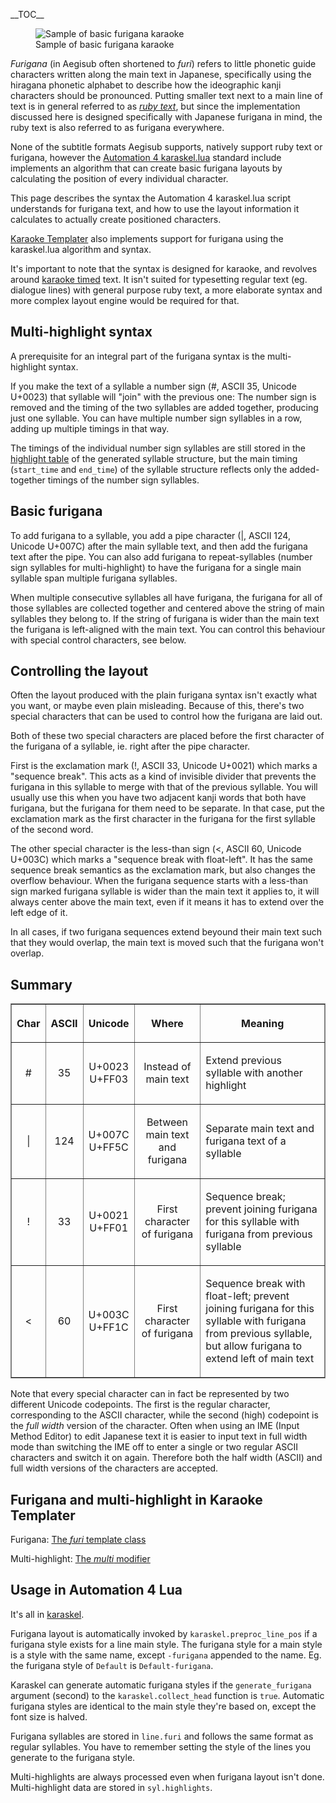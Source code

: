 __TOC__

[[Image:Furigana-demo-1.png|frame|right|Sample of basic furigana karaoke]]

''Furigana'' (in Aegisub often shortened to ''furi'') refers to little phonetic guide characters written along the main text in Japanese, specifically using the hiragana phonetic alphabet to describe how the ideographic kanji characters should be pronounced. Putting smaller text next to a main line of text is in general referred to as [http://en.wikipedia.org/wiki/Ruby_character ''ruby text''], but since the implementation discussed here is designed specifically with Japanese furigana in mind, the ruby text is also referred to as furigana everywhere.

None of the subtitle formats Aegisub supports, natively support ruby text or furigana, however the [[Automation 4 karaskel.lua]] standard include implements an algorithm that can create basic furigana layouts by calculating the position of every individual character.

This page describes the syntax the Automation 4 karaskel.lua script understands for furigana text, and how to use the layout information it calculates to actually create positioned characters.

[[Karaoke Templater]] also implements support for furigana using the karaskel.lua algorithm and syntax.

It's important to note that the syntax is designed for karaoke, and revolves around [[Karaoke timing|karaoke timed]] text. It isn't suited for typesetting regular text (eg. dialogue lines) with general purpose ruby text, a more elaborate syntax and more complex layout engine would be required for that.

== Multi-highlight syntax ==

A prerequisite for an integral part of the furigana syntax is the multi-highlight syntax.

If you make the text of a syllable a number sign (#, ASCII 35, Unicode U+0023) that syllable will "join" with the previous one: The number sign is removed and the timing of the two syllables are added together, producing just one syllable. You can have multiple number sign syllables in a row, adding up multiple timings in that way.

The timings of the individual number sign syllables are still stored in the [[Automation 4 karaskel.lua#Highlight table|highlight table]] of the generated syllable structure, but the main timing (<code>start_time</code> and <code>end_time</code>) of the syllable structure reflects only the added-together timings of the number sign syllables.

{{Examplebox|1=
This line shows how multi-highlight syntax is used to mark up kanji and groups of kanji that cover multiple syllables:

 {\k5}明日<u>{\k10}#{\k5}#</u>{\k10}ま{\k7}た{\k10}会{\k4}う{\k6}時<u>{\k14}#</u>

It generates the following syllable structures:

<table border="1" cellpadding="3" cellspacing="0" style="border:gray solid 1px; border-collapse:collapse; text-align:left;">
<tr><th>Text</th><th>Syllable duration</th><th>Highlight durations</th></tr>
<tr><td rowspan="3">明日</td><td rowspan="3">20</td><td>5</td></tr>
<tr><td>10</td></tr>
<tr><td>5</td></tr>
<tr><td>ま</td><td>10</td><td>10</td></tr>
<tr><td>た</td><td>7</td><td>7</td></tr>
<tr><td>会</td><td>10</td><td>10</td></tr>
<tr><td>う</td><td>4</td><td>4</td></tr>
<tr><td rowspan="2">時</td><td rowspan="2">20</td><td>6</td></tr>
<tr><td>14</td></tr>
</table>
}}
== Basic furigana ==

To add furigana to a syllable, you add a pipe character (|, ASCII 124, Unicode U+007C) after the main syllable text, and then add the furigana text after the pipe. You can also add furigana to repeat-syllables (number sign syllables for multi-highlight) to have the furigana for a single main syllable span multiple furigana syllables.

When multiple consecutive syllables all have furigana, the furigana for all of those syllables are collected together and centered above the string of main syllables they belong to. If the string of furigana is wider than the main text the furigana is left-aligned with the main text. You can control this behaviour with special control characters, see below.

{{Examplebox|1=
Adding furigana to the example above:

 {\k5}明日<u>&#124;あ</u>{\k10}#<u>&#124;し</u>{\k5}#<u>&#124;た</u>{\k10}ま{\k7}た{\k10}会<u>&#124;あ</u>{\k4}う{\k6}時<u>&#124;と</u>{\k14}#<u>&#124;き</u>

The following syllables, highlights and furigana are produced:

<table border="1" cellpadding="3" cellspacing="0" style="border:gray solid 1px; border-collapse:collapse; text-align:left;">
<tr><th>Text</th><th>Syllable duration</th><th>Highlight/furigana durations</th><th>Furigana</th></tr>
<tr><td rowspan="3">明日</td><td rowspan="3">20</td><td>5</td><td>あ</td></tr>
<tr><td>10</td><td>し</td></tr>
<tr><td>5</td><td>た</td></tr>
<tr><td>ま</td><td>10</td><td>10</td></tr>
<tr><td>た</td><td>7</td><td>7</td></tr>
<tr><td>会</td><td>10</td><td>10</td><td>あ</td></tr>
<tr><td>う</td><td>4</td><td>4</td></tr>
<tr><td rowspan="2">時</td><td rowspan="2">20</td><td>6</td><td>と</td></tr>
<tr><td>14</td><td>き</td></tr>
</table>
}}
== Controlling the layout ==

Often the layout produced with the plain furigana syntax isn't exactly what you want, or maybe even plain misleading. Because of this, there's two special characters that can be used to control how the furigana are laid out.

Both of these two special characters are placed before the first character of the furigana of a syllable, ie. right after the pipe character.

First is the exclamation mark (!, ASCII 33, Unicode U+0021) which marks a "sequence break". This acts as a kind of invisible divider that prevents the furigana in this syllable to merge with that of the previous syllable. You will usually use this when you have two adjacent kanji words that both have furigana, but the furigana for them need to be separate. In that case, put the exclamation mark as the first character in the furigana for the first syllable of the second word.

The other special character is the less-than sign (&lt;, ASCII 60, Unicode U+003C) which marks a "sequence break with float-left". It has the same sequence break semantics as the exclamation mark, but also changes the overflow behaviour. When the furigana sequence starts with a less-than sign marked furigana syllable is wider than the main text it applies to, it will always center above the main text, even if it means it has to extend over the left edge of it.

In all cases, if two furigana sequences extend beyound their main text such that they would overlap, the main text is moved such that the furigana won't overlap.

{{Examplebox|1=
Here is the same (rather contrived) sample text shown without layout control and with each of the two layout control characters:

<table>
<tr><td>
[[Image:Furigana-demo-4.png]]
</td><td>
<tt>{\k10}中&#124;ちゅ{\k10}#&#124;う{\k10}国&#124;ご{\k10}#&#124;く<br>{\k10}<u>魂&#124;た</u>{\k10}#&#124;ま{\k10}#&#124;し{\k10}#&#124;い</tt>
</td></tr>
<tr><td>
[[Image:Furigana-demo-3.png]]
</td><td>
<tt>{\k10}中&#124;ちゅ{\k10}#&#124;う{\k10}国&#124;ご{\k10}#&#124;く<br>{\k10}<u>魂&#124;!た</u>{\k10}#&#124;ま{\k10}#&#124;し{\k10}#&#124;い</tt>
</td></tr>
<tr><td>
[[Image:Furigana-demo-2.png]]
</td><td>
<tt>{\k10}中&#124;ちゅ{\k10}#&#124;う{\k10}国&#124;ご{\k10}#&#124;く<br>{\k10}<u>魂&#124;&lt;た</u>{\k10}#&#124;ま{\k10}#&#124;し{\k10}#&#124;い</tt>
</td></tr>
</table>

It ''is'' very hard to tell the difference between the two first and the difference is indeed only a few pixels, however it is there. In the first sample, the た extends a bit over the left edge of 魂 and above 国 while it exactly left-aligns with 魂 in the second. In the second, ちゅうごく is also centered above 中国 while it isn't in the first.
}}
== Summary ==

<table border="1" cellpadding="3" cellspacing="0" style="border:gray solid 1px; border-collapse:collapse; text-align:center;">
<tr>
<th>Char</th>
<th>ASCII</th>
<th>Unicode</th>
<th>Where</th>
<th>Meaning</th>
</tr>
<tr><td>#</td><td>35</td><td>U+0023<br>U+FF03</td><td>Instead of main text</td><td style="text-align:left;">Extend previous syllable with another highlight</td></tr>
<tr><td>&#124;</td><td>124</td><td>U+007C<br>U+FF5C</td><td>Between main text and furigana</td><td style="text-align:left;">Separate main text and furigana text of a syllable</td></tr>
<tr><td>!</td><td>33</td><td>U+0021<br>U+FF01</td><td>First character of furigana</td><td style="text-align:left;">Sequence break; prevent joining furigana for this syllable with furigana from previous syllable</td></tr>
<tr><td>&lt;</td><td>60</td><td>U+003C<br>U+FF1C</td><td>First character of furigana</td><td style="text-align:left;">Sequence break with float-left; prevent joining furigana for this syllable with furigana from previous syllable, but allow furigana to extend left of main text</td></tr>
</table>

Note that every special character can in fact be represented by two different Unicode codepoints. The first is the regular character, corresponding to the ASCII character, while the second (high) codepoint is the ''full width'' version of the character. Often when using an IME (Input Method Editor) to edit Japanese text it is easier to input text in full width mode than switching the IME off to enter a single or two regular ASCII characters and switch it on again. Therefore both the half width (ASCII) and full width versions of the characters are accepted.

== Furigana and multi-highlight in Karaoke Templater ==

Furigana: [[Karaoke Templater Reference: Template modifiers#furi|The ''furi'' template class]]

Multi-highlight:  [[Karaoke Templater Reference: Template modifiers#multi|The ''multi'' modifier]]

{{todo|elaborate}}
{{Examplebox|
The examples used earlier on this page are all generated using this kara-templater snippet:
<pre>Comment: 0,0:00:00.00,0:00:00.00,Default,,0000,0000,0000,template syl,{\pos(!line.left+syl.center!,!line.middle!)\an5\k!syl.start_time/10!\k$kdur}
Comment: 0,0:00:00.00,0:00:00.00,Default,,0000,0000,0000,template furi,{\pos(!line.left+syl.center!,!line.middle-line.height!)\an5\k!syl.start_time/10!\k$kdur}
Comment: 0,0:00:00.00,0:00:02.00,Default,,0000,0000,0000,karaoke,{\k15}二|ふ{\k15}#|た{\k10}人|り{\k15}だ{\k57}け{\k5}の{\k6}地|ほ{\k5}球|し{\k8}で
Comment: 0,0:00:02.00,0:00:04.00,Default,,0000,0000,0000,karaoke,{\k10}中|ちゅ{\k10}#|う{\k10}国|ご{\k10}#|く{\k10}魂|<た{\k10}#|ま{\k10}#|し{\k10}#|い
Comment: 0,0:00:04.00,0:00:06.00,Default,,0000,0000,0000,karaoke,{\k10}中|ちゅ{\k10}#|う{\k10}国|ご{\k10}#|く{\k10}魂|!た{\k10}#|ま{\k10}#|し{\k10}#|い
Comment: 0,0:00:06.00,0:00:08.00,Default,,0000,0000,0000,karaoke,{\k10}中|ちゅ{\k10}#|う{\k10}国|ご{\k10}#|く{\k10}魂|た{\k10}#|ま{\k10}#|し{\k10}#|い</pre>

The font used in MS PMincho 30 pt with the furigana being 15 pt.
}}

== Usage in Automation 4 Lua ==

It's all in [[Automation 4 karaskel.lua|karaskel]].

Furigana layout is automatically invoked by <code>karaskel.preproc_line_pos</code> if a furigana style exists for a line main style. The furigana style for a main style is a style with the same name, except <tt>-furigana</tt> appended to the name. Eg. the furigana style of <tt>Default</tt> is <tt>Default-furigana</tt>.

Karaskel can generate automatic furigana styles if the <code>generate_furigana</code> argument (second) to the <code>karaskel.collect_head</code> function is <code>true</code>. Automatic furigana styles are identical to the main style they're based on, except the font size is halved.

Furigana syllables are stored in <code>line.furi</code> and follows the same format as regular syllables. You have to remember setting the style of the lines you generate to the furigana style.

Multi-highlights are always processed even when furigana layout isn't done. Multi-highlight data are stored in <code>syl.highlights</code>.

{{Todo|more details}}